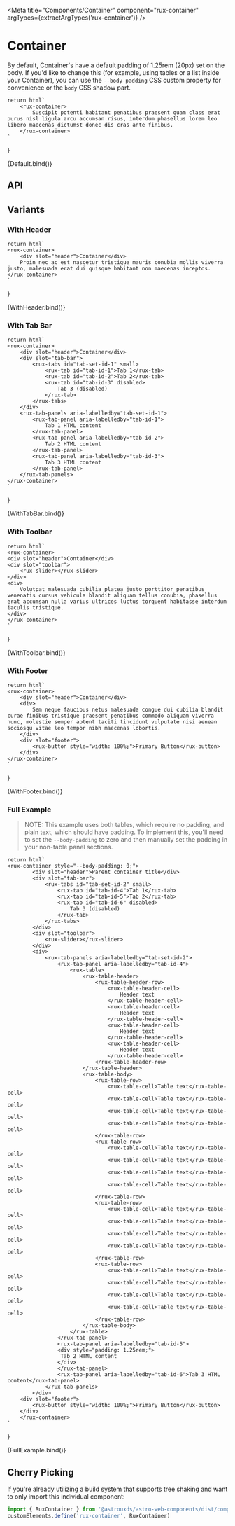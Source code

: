 
<Meta
    title="Components/Container"
    component="rux-container"
    argTypes={extractArgTypes('rux-container')}
/>

# Container

By default, Container's have a default padding of 1.25rem (20px) set on the body. If you'd like to change this (for example, using tables or a list inside your Container), you can use the `--body-padding` CSS custom property for convenience or the `body` CSS shadow part.

    return html`
        <rux-container>
            Suscipit potenti habitant penatibus praesent quam class erat purus nisl ligula arcu accumsan risus, interdum phasellus lorem leo libero maecenas dictumst donec dis cras ante finibus.
        </rux-container>
    `
}

<Canvas>
    <Story
        name="Default"
    >
        {Default.bind()}
    </Story>
</Canvas>

## API

<ArgsTable of="rux-container" />

## Variants

### With Header

    return html`
    <rux-container>
        <div slot="header">Container</div>
        Proin nec ac est nascetur tristique mauris conubia mollis viverra justo, malesuada erat dui quisque habitant non maecenas inceptos.
    </rux-container>
    `
}

<Canvas>
    <Story
        name="With Header"
    >
        {WithHeader.bind()}
    </Story>
</Canvas>

### With Tab Bar

    return html`
    <rux-container>
        <div slot="header">Container</div>
        <div slot="tab-bar">
            <rux-tabs id="tab-set-id-1" small>
                <rux-tab id="tab-id-1">Tab 1</rux-tab>
                <rux-tab id="tab-id-2">Tab 2</rux-tab>
                <rux-tab id="tab-id-3" disabled>
                    Tab 3 (disabled)
                </rux-tab>
            </rux-tabs>
        </div>
        <rux-tab-panels aria-labelledby="tab-set-id-1">
            <rux-tab-panel aria-labelledby="tab-id-1">
                Tab 1 HTML content 
            </rux-tab-panel>
            <rux-tab-panel aria-labelledby="tab-id-2">
                Tab 2 HTML content
            </rux-tab-panel>
            <rux-tab-panel aria-labelledby="tab-id-3">
                Tab 3 HTML content
            </rux-tab-panel>
        </rux-tab-panels>
    </rux-container>
    `
}

<Canvas>
    <Story
        name="With Tab Bar"
    >
        {WithTabBar.bind()}
    </Story>
</Canvas>


### With Toolbar

    return html`
    <rux-container>
	<div slot="header">Container</div>
	<div slot="toolbar">
		<rux-slider></rux-slider>
	</div>
	<div>
        Volutpat malesuada cubilia platea justo porttitor penatibus venenatis cursus vehicula blandit aliquam tellus conubia, phasellus erat accumsan nulla varius ultrices luctus torquent habitasse interdum iaculis tristique.
	</div>
    </rux-container>
    `
}

<Canvas>
    <Story
        name="With Toolbar"
    >
        {WithToolbar.bind()}
    </Story>
</Canvas>

### With Footer

    return html`
    <rux-container>
        <div slot="header">Container</div>
        <div>
            Sem neque faucibus netus malesuada congue dui cubilia blandit curae finibus tristique praesent penatibus commodo aliquam viverra nunc, molestie semper aptent taciti tincidunt vulputate nisi aenean sociosqu vitae leo tempor nibh maecenas lobortis.
        </div>
        <div slot="footer">
            <rux-button style="width: 100%;">Primary Button</rux-button>
        </div>
    </rux-container>
    `
}

<Canvas>
    <Story
        name="With Footer"
    >
        {WithFooter.bind()}
    </Story>
</Canvas>


### Full Example

> NOTE: This example uses both tables, which require no padding, and plain text, which should have padding. To implement this, 
you'll need to set the `--body-padding` to zero and then manually set the padding in your non-table panel sections.

    return html`
	<rux-container style="--body-padding: 0;">
            <div slot="header">Parent container title</div>
            <div slot="tab-bar">
                <rux-tabs id="tab-set-id-2" small>
                    <rux-tab id="tab-id-4">Tab 1</rux-tab>
                    <rux-tab id="tab-id-5">Tab 2</rux-tab>
                    <rux-tab id="tab-id-6" disabled>
                        Tab 3 (disabled)
                    </rux-tab>
                </rux-tabs>
            </div>
            <div slot="toolbar">
                <rux-slider></rux-slider>
            </div>
            <div>
                <rux-tab-panels aria-labelledby="tab-set-id-2">
                    <rux-tab-panel aria-labelledby="tab-id-4">
                        <rux-table>
                            <rux-table-header>
                                <rux-table-header-row>
                                    <rux-table-header-cell>
                                        Header text
                                    </rux-table-header-cell>
                                    <rux-table-header-cell>
                                        Header text
                                    </rux-table-header-cell>
                                    <rux-table-header-cell>
                                        Header text
                                    </rux-table-header-cell>
                                    <rux-table-header-cell>
                                        Header text
                                    </rux-table-header-cell>
                                </rux-table-header-row>
                            </rux-table-header>
                            <rux-table-body>
                                <rux-table-row>
                                    <rux-table-cell>Table text</rux-table-cell>
                                    <rux-table-cell>Table text</rux-table-cell>
                                    <rux-table-cell>Table text</rux-table-cell>
                                    <rux-table-cell>Table text</rux-table-cell>
                                </rux-table-row>
                                <rux-table-row>
                                    <rux-table-cell>Table text</rux-table-cell>
                                    <rux-table-cell>Table text</rux-table-cell>
                                    <rux-table-cell>Table text</rux-table-cell>
                                    <rux-table-cell>Table text</rux-table-cell>
                                </rux-table-row>
                                <rux-table-row>
                                    <rux-table-cell>Table text</rux-table-cell>
                                    <rux-table-cell>Table text</rux-table-cell>
                                    <rux-table-cell>Table text</rux-table-cell>
                                    <rux-table-cell>Table text</rux-table-cell>
                                </rux-table-row>
                                <rux-table-row>
                                    <rux-table-cell>Table text</rux-table-cell>
                                    <rux-table-cell>Table text</rux-table-cell>
                                    <rux-table-cell>Table text</rux-table-cell>
                                    <rux-table-cell>Table text</rux-table-cell>
                                </rux-table-row>
                            </rux-table-body>
                        </rux-table>
                    </rux-tab-panel>
                    <rux-tab-panel aria-labelledby="tab-id-5">
                    <div style="padding: 1.25rem;">
                     Tab 2 HTML content
                    </div>
                    </rux-tab-panel>
                    <rux-tab-panel aria-labelledby="tab-id-6">Tab 3 HTML content</rux-tab-panel>
                </rux-tab-panels>
            </div>
	    <div slot="footer">
            <rux-button style="width: 100%;">Primary Button</rux-button>
	    </div>
        </rux-container>
    `
}

<Canvas>
    <Story
        name="Full Example"
    >
        {FullExample.bind()}
    </Story>
</Canvas>

## Cherry Picking

If you're already utilizing a build system that supports tree shaking and want to only import this individual component:

```js
import { RuxContainer } from '@astrouxds/astro-web-components/dist/components/rux-container'
customElements.define('rux-container', RuxContainer)
```

